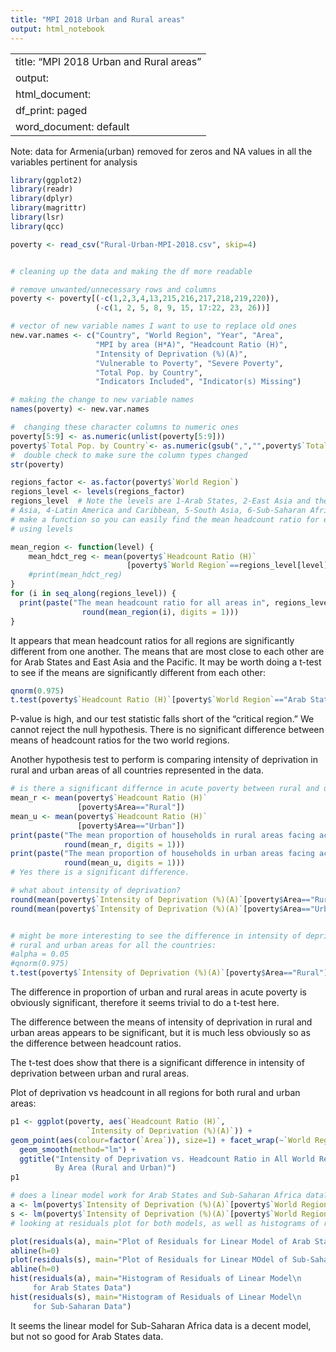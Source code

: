---
title: "MPI 2018 Urban and Rural areas"
output: html_notebook
---

---
title: "MPI 2018 Urban and Rural areas"
output:
  html_document:
    df_print: paged
  word_document: default
---

Note: data for Armenia(urban) removed for zeros and NA values in all the variables pertinent for analysis
```{r Loading packages, echo=FALSE}
library(ggplot2)
library(readr)
library(dplyr)
library(magrittr)
library(lsr)
library(qcc)
```

```{r echo=FALSE}
poverty <- read_csv("Rural-Urban-MPI-2018.csv", skip=4)


# cleaning up the data and making the df more readable

# remove unwanted/unnecessary rows and columns
poverty <- poverty[(-c(1,2,3,4,13,215,216,217,218,219,220)),
                   (-c(1, 2, 5, 8, 9, 15, 17:22, 23, 26))]

# vector of new variable names I want to use to replace old ones
new.var.names <- c("Country", "World Region", "Year", "Area",
                   "MPI by area (H*A)", "Headcount Ratio (H)",
                   "Intensity of Deprivation (%)(A)",
                   "Vulnerable to Poverty", "Severe Poverty",
                   "Total Pop. by Country",
                   "Indicators Included", "Indicator(s) Missing")

# making the change to new variable names
names(poverty) <- new.var.names

#  changing these character columns to numeric ones
poverty[5:9] <- as.numeric(unlist(poverty[5:9]))
poverty$`Total Pop. by Country`<- as.numeric(gsub(",","",poverty$`Total Pop. by Country`))
#  double check to make sure the column types changed
str(poverty)
```


```{r}
regions_factor <- as.factor(poverty$`World Region`)
regions_level <- levels(regions_factor)
regions_level  # Note the levels are 1-Arab States, 2-East Asia and the Pacific, 3-Europe and Central
# Asia, 4-Latin America and Caribbean, 5-South Asia, 6-Sub-Saharan Africa
# make a function so you can easily find the mean headcount ratio for each region by
# using levels

mean_region <- function(level) {
    mean_hdct_reg <- mean(poverty$`Headcount Ratio (H)`
                          [poverty$`World Region`==regions_level[level]])
    #print(mean_hdct_reg)
}
for (i in seq_along(regions_level)) {
  print(paste("The mean headcount ratio for all areas in", regions_level[i], "is",
                round(mean_region(i), digits = 1)))
}
```

It appears that mean headcount ratios for all regions are significantly different from one another. The means that are most close to each other are for Arab States and East Asia and the Pacific. It may be worth doing a t-test to see if the means are significantly different from each other:

```{r}
qnorm(0.975)
t.test(poverty$`Headcount Ratio (H)`[poverty$`World Region`=="Arab States"],poverty$`Headcount Ratio (H)`[poverty$`World Region`=="East Asia and the Pacific"], mu=0, conf.level=0.95)
```
P-value is high, and our test statistic falls short of the "critical region." We cannot reject the null hypothesis. There is no significant difference between means of headcount ratios for the two world regions. 



Another hypothesis test to perform is comparing intensity of deprivation in rural and urban areas of all countries represented in the data.
```{r}
# is there a significant differnce in acute poverty between rural and urban areas?
mean_r <- mean(poverty$`Headcount Ratio (H)`
               [poverty$Area=="Rural"])
mean_u <- mean(poverty$`Headcount Ratio (H)`
               [poverty$Area=="Urban"])
print(paste("The mean proportion of households in rural areas facing acute poverty is",
            round(mean_r, digits = 1)))
print(paste("The mean proportion of households in urban areas facing acute poverty is",
            round(mean_u, digits = 1)))
# Yes there is a significant difference.
```


```{r}
# what about intensity of deprivation?
round(mean(poverty$`Intensity of Deprivation (%)(A)`[poverty$Area=="Rural"],digits=1))
round(mean(poverty$`Intensity of Deprivation (%)(A)`[poverty$Area=="Urban"],digits=1))


# might be more interesting to see the difference in intensity of deprivation between
# rural and urban areas for all the countries:
#alpha = 0.05
#qnorm(0.975)
t.test(poverty$`Intensity of Deprivation (%)(A)`[poverty$Area=="Rural"],poverty$`Intensity of Deprivation (%)(A)`[poverty$Area=="Urban"], mu=0, conf.level=0.95)
```
The difference in proportion of urban and rural areas in acute poverty is obviously significant, therefore it seems trivial to do a t-test here.

The difference between the means of intensity of deprivation in rural and urban areas appears to be significant, but it is much less obviously so as the difference between headcount ratios. 

The t-test does show that there is a significant difference in intensity of deprivation between urban and rural areas.


Plot of deprivation vs headcount in all regions for both rural and urban areas:
```{r}
p1 <- ggplot(poverty, aes(`Headcount Ratio (H)`,
                 `Intensity of Deprivation (%)(A)`)) +
geom_point(aes(colour=factor(`Area`)), size=1) + facet_wrap(~`World Region`) + 
  geom_smooth(method="lm") +
  ggtitle("Intensity of Deprivation vs. Headcount Ratio in All World Regions 
          By Area (Rural and Urban)")
p1

# does a linear model work for Arab States and Sub-Saharan Africa data?
a <- lm(poverty$`Intensity of Deprivation (%)(A)`[poverty$`World Region`=="Arab States"]~poverty$`Headcount Ratio (H)`[poverty$`World Region`=="Arab States"])
s <- lm(poverty$`Intensity of Deprivation (%)(A)`[poverty$`World Region`=="Sub-Saharan Africa"]~poverty$`Headcount Ratio (H)`[poverty$`World Region`=="Sub-Saharan Africa"])
# looking at residuals plot for both models, as well as histograms of residuals

plot(residuals(a), main="Plot of Residuals for Linear Model of Arab States Data")
abline(h=0)
plot(residuals(s), main="Plot of Residuals for Linear MOdel of Sub-Saharan Africa Data")
abline(h=0)
hist(residuals(a), main="Histogram of Residuals of Linear Model\n
     for Arab States Data")
hist(residuals(s), main="Histogram of Residuals of Linear Model\n
     for Sub-Saharan Data")
```
It seems the linear model for Sub-Saharan Africa data is a decent model, but not so good for Arab States data.



